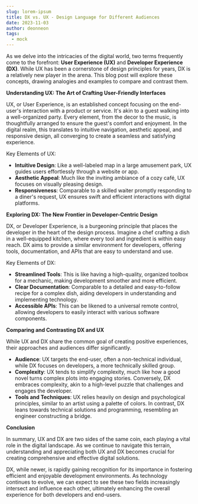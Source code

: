 ```yaml
---
slug: lorem-ipsum
title: DX vs. UX - Design Language for Different Audiences
date: 2023-11-03
author: deonneon
tags:
  - mock
---
```


As we delve into the intricacies of the digital world, two terms frequently come to the forefront: **User Experience (UX)** and **Developer Experience (DX)**. While UX has been a cornerstone of design principles for years, DX is a relatively new player in the arena. This blog post will explore these concepts, drawing analogies and examples to compare and contrast them.

**Understanding UX: The Art of Crafting User-Friendly Interfaces**

UX, or User Experience, is an established concept focusing on the end-user's interaction with a product or service. It's akin to a guest walking into a well-organized party. Every element, from the decor to the music, is thoughtfully arranged to ensure the guest's comfort and enjoyment. In the digital realm, this translates to intuitive navigation, aesthetic appeal, and responsive design, all converging to create a seamless and satisfying experience.

Key Elements of UX:

- **Intuitive Design**: Like a well-labeled map in a large amusement park, UX guides users effortlessly through a website or app.
- **Aesthetic Appeal**: Much like the inviting ambiance of a cozy café, UX focuses on visually pleasing design.
- **Responsiveness**: Comparable to a skilled waiter promptly responding to a diner's request, UX ensures swift and efficient interactions with digital platforms.

**Exploring DX: The New Frontier in Developer-Centric Design**

DX, or Developer Experience, is a burgeoning principle that places the developer in the heart of the design process. Imagine a chef crafting a dish in a well-equipped kitchen, where every tool and ingredient is within easy reach. DX aims to provide a similar environment for developers, offering tools, documentation, and APIs that are easy to understand and use.

Key Elements of DX:

- **Streamlined Tools**: This is like having a high-quality, organized toolbox for a mechanic, making development smoother and more efficient.
- **Clear Documentation**: Comparable to a detailed and easy-to-follow recipe for a complex dish, aiding developers in understanding and implementing technology.
- **Accessible APIs**: This can be likened to a universal remote control, allowing developers to easily interact with various software components.

**Comparing and Contrasting DX and UX**

While UX and DX share the common goal of creating positive experiences, their approaches and audiences differ significantly.

- **Audience**: UX targets the end-user, often a non-technical individual, while DX focuses on developers, a more technically skilled group.
- **Complexity**: UX tends to simplify complexity, much like how a good novel turns complex plots into engaging stories. Conversely, DX embraces complexity, akin to a high-level puzzle that challenges and engages the developer.
- **Tools and Techniques**: UX relies heavily on design and psychological principles, similar to an artist using a palette of colors. In contrast, DX leans towards technical solutions and programming, resembling an engineer constructing a bridge.

**Conclusion**

In summary, UX and DX are two sides of the same coin, each playing a vital role in the digital landscape. As we continue to navigate this terrain, understanding and appreciating both UX and DX becomes crucial for creating comprehensive and effective digital solutions.

DX, while newer, is rapidly gaining recognition for its importance in fostering efficient and enjoyable development environments. As technology continues to evolve, we can expect to see these two fields increasingly intersect and influence each other, ultimately enhancing the overall experience for both developers and end-users.

